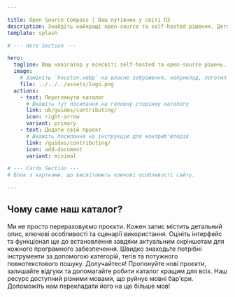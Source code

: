 ```yaml
---

title: Open Source Compass | Ваш путівник у світі ПЗ
description: Знайдіть найкращі open-source та self-hosted рішення. Детальні огляди, скріншоти та інструкції з налаштування в одному місці.
template: splash

# --- Hero Section ---

hero:
  tagline: Ваш навігатор у всесвіті self-hosted та open-source рішень.
  image:
    # Замініть `houston.webp` на власне зображення, наприклад, логотип
    file: ../../../assets/logo.png
  actions:
    - text: Переглянути каталог
      # Вкажіть тут посилання на головну сторінку каталогу
      link: uk/guides/contributing/
      icon: right-arrow
      variant: primary
    - text: Додати свій проєкт
      # Вкажіть посилання на інструкцію для контриб'юторів
      link: /guides/contributing/
      icon: add-document
      variant: minimal

# --- Cards Section ---
# Блок з картками, що висвітлюють ключові особливості сайту.

---
```


## Чому саме наш каталог?

<CardGrid stagger>
    <Card title="Детальні огляди" icon="pencil">
        Ми не просто перераховуємо проєкти. Кожен запис містить детальний опис, ключові особливості та сценарії використання.
    </Card>
    <Card title="Скріншоти та демо" icon="seti:image">
        Оцініть інтерфейс та функціонал ще до встановлення завдяки актуальним скріншотам для кожного програмного забезпечення.
    </Card>
    <Card title="Зручний пошук і фільтри" icon="seti:code-search">
        Швидко знаходьте потрібні інструменти за допомогою категорій, тегів та потужного повнотекстового пошуку.
    </Card>
    <Card title="Керується спільнотою" icon="seti:favicon">
        Долучайтеся! Пропонуйте нові проєкти, залишайте відгуки та допомагайте робити каталог кращим для всіх.
    </Card>
    <Card title="Каталог без кордонів" icon="translate">
        Наш ресурс доступний різними мовами, що руйнує мовні бар'єри. Допоможіть нам перекладати його на ще більше мов!
    </Card>
</CardGrid>